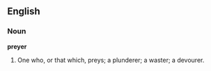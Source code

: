 ==English==

===Noun===

'''preyer'''

#One who, or that which, preys; a plunderer; a waster; a devourer.